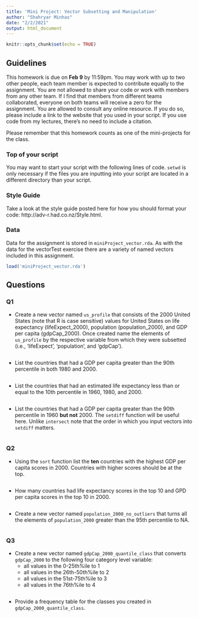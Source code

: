 ```yaml
---
title: 'Mini Project: Vector Subsetting and Manipulation'
author: "Shahryar Minhas"
date: "2/2/2021"
output: html_document
---
```

  
```r
knitr::opts_chunk$set(echo = TRUE)
```

## Guidelines

This homework is due on **Feb 9** by 11:59pm. You may work with up to two other people, each team member is expected to contribute equally to the assignment. You are not allowed to share your code or work with members from any other team. If I find that members from different teams collaborated, everyone on both teams will receive a zero for the assignment. You are allowed to consult any online resource. If you do so, please include a link to the website that you used in your script. If you use code from my lectures, there's no need to include a citation. 

Please remember that this homework counts as one of the mini-projects for the class. 

### Top of your script

You may want to start your script with the following lines of code. `setwd` is only necessary if the files you are inputting into your script are located in a different directory than your script.

### Style Guide

Take a look at the style guide posted here for how you should format your code: http://adv-r.had.co.nz/Style.html.

### Data

Data for the assignment is stored in `miniProject_vector.rda`. As with the data for the vectorTest exercise there are a variety of named vectors included in this assignment.

```r
load('miniProject_vector.rda')
```


## Questions

### Q1

- Create a new vector named `us_profile` that consists of the 2000 United States (note that R is case sensitive) values for United States on life expectancy (lifeExpect_2000), population (population_2000), and GDP per capita (gdpCap_2000). Once created name the elements of `us_profile` by the respective variable from which they were subsetted (i.e., 'lifeExpect', 'population', and 'gdpCap').

```r

```


- List the countries that had a GDP per capita greater than the 90th percentile in both 1980 and 2000.

```r

```


- List the countries that had an estimated life expectancy less than or equal to the 10th percentile in 1960, 1980, and 2000. 

```r

```

- List the countries that had a GDP per capita greater than the 90th percentile in 1960 **but not** 2000. The `setdiff` function will be useful here. Unlike `intersect` note that the order in which you input vectors into `setdiff` matters.

```r

```

### Q2

- Using the `sort` function list the **ten** countries with the highest GDP per capita scores in 2000. Countries with higher scores should be at the top.

```r

```

- How many countries had life expectancy scores in the top 10 and GPD per capita scores in the top 10 in 2000.

```r

```

- Create a new vector named `population_2000_no_outliers` that turns all the elements of `population_2000` greater than the 95th percentile to NA.

```r

```


### Q3

- Create a new vector named `gdpCap_2000_quantile_class` that converts `gdpCap_2000` to the following four category level variable:
  - all values in the 0-25th%ile to 1
  - all values in the 26th-50th%ile to 2
  - all values in the 51st-75th%ile to 3
  - all values in the 76th%ile to 4
  
```r

```

- Provide a frequency table for the classes you created in `gdpCap_2000_quantile_class`.

```r

```

